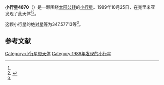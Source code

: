 {{Infobox planet
| bgcolour = #FFFFC0
| name = 4870 Shcherban'
| symbol = 
| image = 
| caption = 
| discovery = yes
| discovery_ref = 
| discoverer = {{link-en|柳德米拉·瓦斯列娜·朱然勒娃|Lyudmila Vasilyevna Zhuravleva}}
| discovery_site = [[克里米亚|克里米亚]] 
| discovered = 1989年10月25日
| designations = yes
| mp_name = 
| named_after = 
| alt_names = 1989 UK8/ 1931 UL / 1933 BL / 1956 AB / 1980 EF1
| mp_category = [[外小行星带|外小行星带]]
| orbit_ref = <ref name="a">[http://ssd.jpl.nasa.gov/sbdb.cgi?sstr=4870 4870 Shcherban'] {{Wayback|url=http://ssd.jpl.nasa.gov/sbdb.cgi?sstr=4870 |date=20210717232133 }}，小行星數據庫瀏覽器（JPL Small-Body Database Browser）－[[美国国家航空航天局|美国国家航空航天局]]喷气推进实验室</ref>
| epoch = 2456400.5 (2013年4月18日更新)
| aphelion = {{convert|3.4758762|AU|km|3|abbr=on|lk=out}}
| perihelion = {{convert|2.9570718|AU|km|3|abbr=on}}
| semimajor = {{convert|3.2164740|AU|km|3|abbr=on}}
| eccentricity = 0.080648
| period = 2107.019254 [[日|日]]<br />5.77[[儒略年|儒略年]]
| avg_speed = 
| inclination = 9.74394
| asc_node = 83.56642
| mean_anomaly = 
| arg_peri = 347.57713
| satellites = 
| physical_characteristics = yes
| dimensions = 
| mass = 
| density = 
| surface_grav = 
| escape_velocity = 
| sidereal_day = 
| axial_tilt = 
| pole_ecliptic_lat = 
| pole_ecliptic_lon = 
| albedo = 
| temperatures= 
| temp_name1 = 
| mean_temp_1 = 
| max_temp_1 = 
| temp_name2 = 
| max_temp_2 = 
| spectral_type = 
| abs_magnitude = 347.57713
}}

'''小行星4870'''（{{lang-en|4870 Shcherban'}}）是一颗围绕[[太阳|太阳]][[公转|公转]]的[[小行星|小行星]]。1989年10月25日，{{link-en|柳德米拉·瓦斯列娜·朱然勒娃|Lyudmila Vasilyevna Zhuravleva}}在克里米亚发现了此天体<ref name="a" /><ref>{{cite news|title=小行星列表|url=http://cfa-www.harvard.edu/iau/lists/NumberedMPs.txt|accessdate=2013-07-08|newspaper=哈佛大学|archive-date=2008-05-17|archive-url=https://web.archive.org/web/20080517010638/http://cfa-www.harvard.edu/iau/lists/NumberedMPs.txt|dead-url=no}}</ref>。

这颗小行星的[[绝对星等|绝对星等]]为347.57713等<ref name="a" />。

==参考文献==
{{reflist}}
{{Minor Planet Number|[[小行星4869|小行星4869]]|[[小行星4871|小行星4871]]}}

{{小天体}}

[[Category:小行星带天体|Category:小行星带天体]]
[[Category:1989年发现的小行星|Category:1989年发现的小行星]]

{{asteroid-stub}}